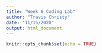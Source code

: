 ```yaml
---
title: "Week 6 Coding Lab"
author: "Travis Christy"
date: "11/15/2020"
output: html_document
---
```


```r
knitr::opts_chunk$set(echo = TRUE)
```









































